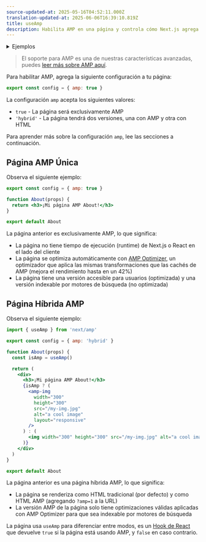 ```yaml
---
source-updated-at: 2025-05-16T04:52:11.000Z
translation-updated-at: 2025-06-06T16:39:10.819Z
title: useAmp
description: Habilita AMP en una página y controla cómo Next.js agrega AMP a la página mediante la configuración AMP.
---
```


<details>
  <summary>Ejemplos</summary>

- [AMP](https://github.com/vercel/next.js/tree/canary/examples/amp)

</details>

> El soporte para AMP es una de nuestras características avanzadas, puedes [leer más sobre AMP aquí](/docs/pages/building-your-application/configuring/amp).

Para habilitar AMP, agrega la siguiente configuración a tu página:

```jsx filename="pages/index.js"
export const config = { amp: true }
```

La configuración `amp` acepta los siguientes valores:

- `true` - La página será exclusivamente AMP
- `'hybrid'` - La página tendrá dos versiones, una con AMP y otra con HTML

Para aprender más sobre la configuración `amp`, lee las secciones a continuación.

## Página AMP Única

Observa el siguiente ejemplo:

```jsx filename="pages/about.js"
export const config = { amp: true }

function About(props) {
  return <h3>¡Mi página AMP About!</h3>
}

export default About
```

La página anterior es exclusivamente AMP, lo que significa:

- La página no tiene tiempo de ejecución (runtime) de Next.js o React en el lado del cliente
- La página se optimiza automáticamente con [AMP Optimizer](https://github.com/ampproject/amp-toolbox/tree/master/packages/optimizer), un optimizador que aplica las mismas transformaciones que las cachés de AMP (mejora el rendimiento hasta en un 42%)
- La página tiene una versión accesible para usuarios (optimizada) y una versión indexable por motores de búsqueda (no optimizada)

## Página Híbrida AMP

Observa el siguiente ejemplo:

```jsx filename="pages/about.js"
import { useAmp } from 'next/amp'

export const config = { amp: 'hybrid' }

function About(props) {
  const isAmp = useAmp()

  return (
    <div>
      <h3>¡Mi página AMP About!</h3>
      {isAmp ? (
        <amp-img
          width="300"
          height="300"
          src="/my-img.jpg"
          alt="a cool image"
          layout="responsive"
        />
      ) : (
        <img width="300" height="300" src="/my-img.jpg" alt="a cool image" />
      )}
    </div>
  )
}

export default About
```

La página anterior es una página híbrida AMP, lo que significa:

- La página se renderiza como HTML tradicional (por defecto) y como HTML AMP (agregando `?amp=1` a la URL)
- La versión AMP de la página solo tiene optimizaciones válidas aplicadas con AMP Optimizer para que sea indexable por motores de búsqueda

La página usa `useAmp` para diferenciar entre modos, es un [Hook de React](https://react.dev/reference/react) que devuelve `true` si la página está usando AMP, y `false` en caso contrario.